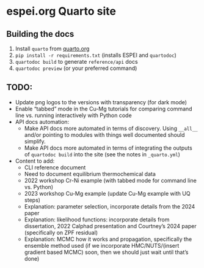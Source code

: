 # espei.org Quarto site

## Building the docs
1. Install `quarto` from [quarto.org](https://quarto.org/docs/get-started/)
2. `pip install -r requirements.txt` (installs ESPEI and `quartodoc`)
3. `quartodoc build` to generate `reference/api` docs
4. `quartodoc preview` (or your preferred command)

## TODO:
- Update png logos to the versions with transparency (for dark mode)
- Enable "tabbed" mode in the Cu-Mg tutorials for comparing command line vs. running interactively with Python code
- API docs automation:
  - Make API docs more automated in terms of discovery. Using `__all__` and/or pointing to modules with things well documented should simplify.
  - Make API docs more automated in terms of integrating the outputs of `quartodoc build` into the site (see the notes in `_quarto.yml`)
- Content to add:
  - CLI reference document
  - Need to document equilibrium thermochemical data
  - 2022 workshop Cr-Ni example (with tabbed mode for command line vs. Python)
  - 2023 workshop Cu-Mg example (update Cu-Mg example with UQ steps)
  - Explanation: parameter selection, incorporate details from the 2024 paper
  - Explanation: likelihood functions: incorporate details from dissertation, 2022 Calphad presentation and Courtney's 2024 paper (specifically on ZPF residual)
  - Explanation: MCMC how it works and propagation, specifically the ensemble method used (if we incorporate HMC/NUTS/(insert gradient based MCMC) soon, then we should just wait until that's done)
